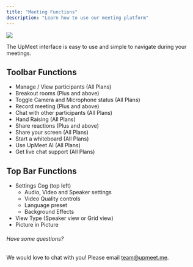 ```yaml
---
title: "Meeting Functions"
description: "Learn how to use our meeting platform"
---
```

 
<Frame>
  <img src="/images/meetingfunctions.png" />
</Frame>


The UpMeet interface is easy to use and simple to navigate during your meetings.
<br/>

## Toolbar Functions
- Manage / View participants (All Plans)
- Breakout rooms (Plus and above)
- Toggle Camera and Microphone status (All Plans)
- Record meeting (Plus and above)
- Chat with other participants (All Plans)
- Hand Raising (All Plans)
- Share reactions (Plus and above)
- Share your screen (All Plans)
- Start a whiteboard (All Plans)
- Use UpMeet AI (All Plans)
- Get live chat support (All Plans)

## Top Bar Functions
- Settings Cog (top left)
  - Audio, Video and Speaker settings
  - Video Quality controls
  - Language preset
  - Background Effects
- View Type (Speaker view or Grid view)
- Picture in Picture

###### Have some questions?
We would love to chat with you! Please email team@upmeet.me.